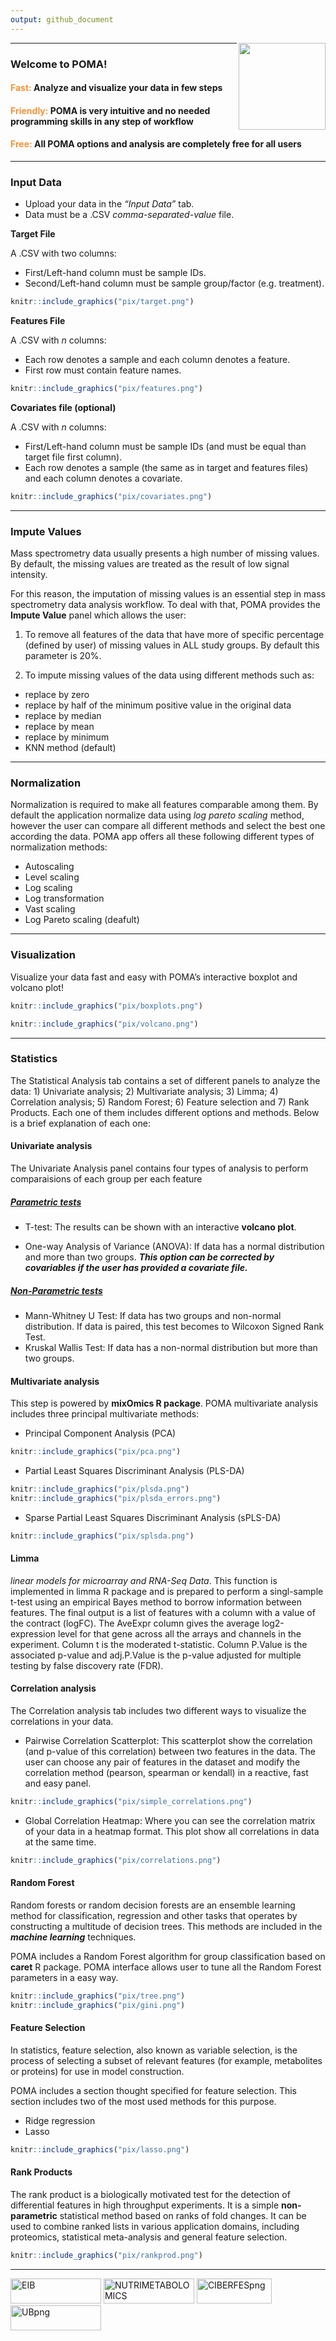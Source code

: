 ```yaml
---
output: github_document
---
```


<img src='pix/logo.png' align="right" height="139" />

---

### Welcome to POMA!

<h4><b><span style="color:#f49338">Fast:</span></b> Analyze and visualize your data in few steps</h4>
<h4><b><span style="color:#f49338">Friendly:</span></b> POMA is very intuitive and no needed programming skills in any step of workflow</h4>
<h4><b><span style="color:#f49338">Free:</span></b> All POMA options and analysis are completely free for all users</h4>

---

### Input Data 

  - Upload your data in the *"Input Data"* tab.   
  - Data must be a .CSV *comma-separated-value* file.

**Target File**

A .CSV with two columns:

  - First/Left-hand column must be sample IDs.
  - Second/Left-hand column must be sample group/factor (e.g. treatment).

```r
knitr::include_graphics("pix/target.png")
```

**Features File**   

A .CSV with _n_ columns:

  - Each row denotes a sample and each column denotes a feature.
  - First row must contain feature names. 

```r
knitr::include_graphics("pix/features.png")
```

**Covariates file (optional)**

A .CSV with _n_ columns:

  - First/Left-hand column must be sample IDs (and must be equal than target file first column).
  - Each row denotes a sample (the same as in target and features files) and each column denotes a covariate.

```r
knitr::include_graphics("pix/covariates.png")
```

---

### Impute Values

Mass spectrometry data usually presents a high number of missing values. By default, the missing values are treated as the result of low signal intensity.   

For this reason, the imputation of missing values is an essential step in mass spectrometry data analysis workflow. To deal with that, POMA provides the **Impute Value** panel which allows the user: 

1. To remove all features of the data that have more of specific percentage (defined by user) of missing values in ALL study groups. By default this parameter is 20%.  

2. To impute missing values of the data using different methods such as:

  - replace by zero
  - replace by half of the minimum positive value in the original data
  - replace by median
  - replace by mean
  - replace by minimum
  - KNN method (default)     

---

### Normalization

Normalization is required to make all features comparable among them. By default the application normalize data using _log pareto scaling_ method, however the user can compare all different methods and select the best one according the data. POMA app offers all these following different types of normalization methods:  

  - Autoscaling 
  - Level scaling
  - Log scaling
  - Log transformation
  - Vast scaling
  - Log Pareto scaling (deafult)

---

### Visualization

Visualize your data fast and easy with POMA's interactive boxplot and volcano plot!

```r
knitr::include_graphics("pix/boxplots.png")
```

```r
knitr::include_graphics("pix/volcano.png")
``` 

---

### Statistics

The Statistical Analysis tab contains a set of different panels to analyze the data:  1) Univariate analysis; 2) Multivariate analysis; 3) Limma; 4) Correlation analysis; 5) Random Forest; 6) Feature selection and 7) Rank Products. Each one of them includes different options and methods. Below is a brief explanation of each one:  

#### Univariate analysis

The Univariate Analysis panel contains four types of analysis to perform comparaisions of each group per each feature    

##### <u>Parametric tests</u>

  - T-test: The results can be shown with an interactive **volcano plot**.    
   
  - One-way Analysis of Variance (ANOVA): If data has a normal distribution and more than two groups. <b><i>This option can be corrected by covariables if the user has provided a covariate file.</i></b>       

##### <u>Non-Parametric tests</u>

  - Mann-Whitney U Test: If data has two groups and non-normal distribution. If data is paired, this test becomes to Wilcoxon Signed Rank Test.
  - Kruskal Wallis Test: If data has a non-normal distribution but more than two groups.
  
#### Multivariate analysis

This step is powered by **mixOmics R package**. POMA multivariate analysis includes three principal multivariate methods:

  - Principal Component Analysis (PCA)    
  
```r
knitr::include_graphics("pix/pca.png")
``` 
  
  - Partial Least Squares Discriminant Analysis (PLS-DA)   
  
```r
knitr::include_graphics("pix/plsda.png")
knitr::include_graphics("pix/plsda_errors.png")
``` 

  - Sparse Partial Least Squares Discriminant Analysis (sPLS-DA)  
  
```r
knitr::include_graphics("pix/splsda.png")
``` 

#### Limma

_linear models for microarray and RNA-Seq Data_. This function is implemented in limma R package and is prepared to perform a singl-sample t-test using an empirical Bayes method to borrow information between features. The final output is a list of features with a column with a value of the contract (logFC). The AveExpr column gives the average log2-expression level for that gene across all the arrays and channels in the experiment. Column t is the moderated t-statistic. Column P.Value is the associated p-value and adj.P.Value is the p-value adjusted for multiple testing by false discovery rate (FDR).   
  
#### Correlation analysis

The Correlation analysis tab includes two different ways to visualize the correlations in your data.    

  - Pairwise Correlation Scatterplot: This scatterplot show the correlation (and p-value of this correlation) between two features in the data. The user can choose any pair of features in the dataset and modify the correlation method (pearson, spearman or kendall) in a reactive, fast and easy panel.   
  
```r
knitr::include_graphics("pix/simple_correlations.png")
``` 

  - Global Correlation Heatmap: Where you can see the correlation matrix of your data in a heatmap format. This plot show all correlations in data at the same time.     
  
```r
knitr::include_graphics("pix/correlations.png")
```

#### Random Forest

Random forests or random decision forests are an ensemble learning method for classification, regression and other tasks that operates by constructing a multitude of decision trees. This methods are included in the **_machine learning_** techniques.

POMA includes a Random Forest algorithm for group classification based on **caret** R package. POMA interface allows user to tune all the Random Forest parameters in a easy way.

```r
knitr::include_graphics("pix/tree.png")
knitr::include_graphics("pix/gini.png")
``` 

#### Feature Selection

In statistics, feature selection, also known as variable selection, is the process of selecting a subset of relevant features (for example, metabolites or proteins) for use in model construction.   

POMA includes a section thought specified for feature selection. This section includes two of the most used methods for this purpose.

  - Ridge regression
  - Lasso
  
```r
knitr::include_graphics("pix/lasso.png")
``` 

#### Rank Products

The rank product is a biologically motivated test for the detection of differential features in high throughput experiments. It is a simple **non-parametric** statistical method based on ranks of fold changes. It can be used to combine ranked lists in various application domains, including proteomics, statistical meta-analysis and general feature selection.  

```r
knitr::include_graphics("pix/rankprod.png")
```

---

<a href= 'https://sites.google.com/view/estbioinfo/home'><img src='pix/eib.gif' alt='EIB' title='Estadística i Bioinformàtica' width='145' height='40'/></a>
<a href= 'http://www.nutrimetabolomics.com/'><img src='pix/nutrimetabolomics.png' alt='NUTRIMETABOLOMICS' title='Nutrimetabolomics' width='145' height='40'/></a>
<a href= 'https://www.ciberfes.es'><img src='pix/ciberfes.png' alt='CIBERFESpng' title='CIBERFES' width='120' height='40'/></a>
<a href= 'https://www.ub.edu/web/ub/ca/'><img src='pix/ub.png' alt='UBpng' title='UB' width='145' height='40'/></a>

